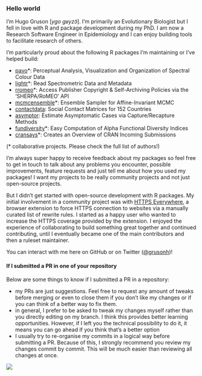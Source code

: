 ### Hello world

I'm Hugo Gruson \[*ygo gʁyzɔ̃*\]. I'm primarily an Evolutionary Biologist but I
fell in love with R and package development during my PhD. I am now a Research
Software Engineer in Epidemiology and I can enjoy building tools to facilitate
research of others.

I'm particularly proud about the following R packages I'm maintaining or I've
helped build:

-   [pavo](https://github.com/rmaia/pavo)\*: Perceptual Analysis, Visualization
    and Organization of Spectral Colour Data
-   [lightr](https://github.com/ropensci/lightr)\*: Read Spectrometric Data and
    Metadata
-   [rromeo](https://github.com/ropensci/rromeo)\*: Access Publisher Copyright &
    Self-Archiving Policies via the 'SHERPA/RoMEO' API
-   [mcmcensemble](https://github.com/bisaloo/mcmcensemble)\*: Ensemble Sampler
    for Affine-Invariant MCMC
-   [contactdata](https://github.com/bisaloo/contactdata): Social Contact
    Matrices for 152 Countries
-   [asymptor](https://github.com/bisaloo/asymptor): Estimate Asymptomatic Cases
    via Capture/Recapture Methods
-   [fundiversity](https://github.com/bisaloo/fundiversity)\*: Easy Computation
    of Alpha Functional Diversity Indices
-   [cransays](https://github.com/r-hub/cransays)\*: Creates an Overview of CRAN
    Incoming Submissions

(\* collaborative projects. Please check the full list of authors!)

I'm always super happy to receive feedback about my packages so feel free to get
in touch to talk about any problems you encounter, possible improvements,
feature requests and just tell me about how you used my packages! I want my
projects to be really community projects and not just open-source projects.

But I didn't get started with open-source development with R packages. My
initial involvement in a community project was with [HTTPS
Everywhere](https://github.com/EFForg/https-everywhere), a browser extension to
force HTTPS connection to websites via a manually curated list of rewrite rules.
I started as a happy user who wanted to increase the HTTPS coverage provided by
the extension. I enjoyed the experience of collaborating to build something
great together and continued contributing, until I eventually became one of the
main contributors and then a ruleset maintainer.

You can interact with me here on GitHub or on Twitter
([\@grusonh](https://twitter.com/grusonh))!

#### If I submitted a PR in one of your repository

Below are some things to know if I submitted a PR in a repository:

-   my PRs are just suggestions. Feel free to request any amount of tweaks
    before merging or even to close them if you don't like my changes or if you
    can think of a better way to fix them.
-   in general, I prefer to be asked to tweak my changes myself rather than you
    directly editing on my branch. I think this provides better learning
    opportunities. However, if I left you the technical possibility to do it, it
    means you can go ahead if you think that's a better option
-   I usually try to re-organise my commits in a logical way before submitting a
    PR. Because of this, I strongly recommend you review my changes commit by
    commit. This will be much easier than reviewing all changes at once.

![](src/hollandlake_1024x1024.jpg)

